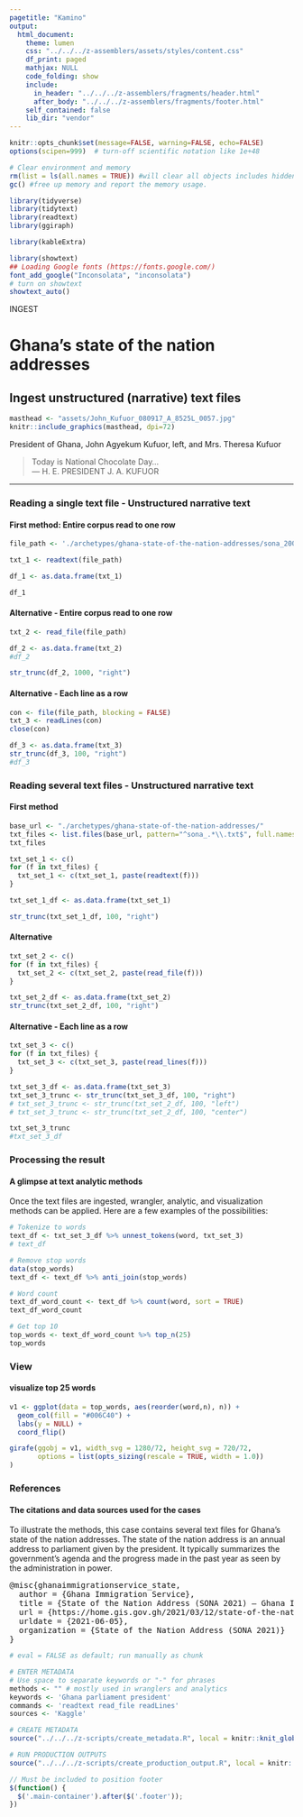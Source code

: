 ```yaml
---
pagetitle: "Kamino"
output: 
  html_document:
    theme: lumen
    css: "../../../z-assemblers/assets/styles/content.css"
    df_print: paged
    mathjax: NULL
    code_folding: show
    include:
      in_header: "../../../z-assemblers/fragments/header.html"
      after_body: "../../../z-assemblers/fragments/footer.html"
    self_contained: false
    lib_dir: "vendor"
---
```



```r
knitr::opts_chunk$set(message=FALSE, warning=FALSE, echo=FALSE)
options(scipen=999)  # turn-off scientific notation like 1e+48

# Clear environment and memory
rm(list = ls(all.names = TRUE)) #will clear all objects includes hidden objects.
gc() #free up memory and report the memory usage.

library(tidyverse)
library(tidytext)
library(readtext)
library(ggiraph)

library(kableExtra)

library(showtext)
## Loading Google fonts (https://fonts.google.com/)
font_add_google("Inconsolata", "inconsolata")
# turn on showtext
showtext_auto()

```


<div class="activity">
INGEST  
</div>

# Ghana's state of the nation addresses
## Ingest unstructured (narrative) text files

```r

masthead <- "assets/John_Kufuor_080917_A_8525L_0057.jpg"
knitr::include_graphics(masthead, dpi=72)

```

<div class="figure-text">President of Ghana, John Agyekum Kufuor, left, and Mrs. Theresa Kufuor</div>

> Today is National Chocolate Day...\
--- H. E. PRESIDENT J. A. KUFUOR\

***

### Reading a single text file - Unstructured narrative text
#### First method: Entire corpus read to one row

```r

file_path <- './archetypes/ghana-state-of-the-nation-addresses/sona_2008.txt'

txt_1 <- readtext(file_path)

df_1 <- as.data.frame(txt_1)

df_1

```


#### Alternative - Entire corpus read to one row


```r

txt_2 <- read_file(file_path)

df_2 <- as.data.frame(txt_2)
#df_2

str_trunc(df_2, 1000, "right")


```


#### Alternative - Each line as a row


```r

con <- file(file_path, blocking = FALSE)
txt_3 <- readLines(con)
close(con)

df_3 <- as.data.frame(txt_3)
str_trunc(df_3, 100, "right")
#df_3

```


### Reading several text files - Unstructured narrative text
#### First method


```r

base_url <- "./archetypes/ghana-state-of-the-nation-addresses/"
txt_files <- list.files(base_url, pattern="^sona_.*\\.txt$", full.names=TRUE, recursive=FALSE)
txt_files

txt_set_1 <- c()
for (f in txt_files) {
  txt_set_1 <- c(txt_set_1, paste(readtext(f)))
}

txt_set_1_df <- as.data.frame(txt_set_1)

str_trunc(txt_set_1_df, 100, "right")


```


#### Alternative


```r

txt_set_2 <- c()
for (f in txt_files) {
  txt_set_2 <- c(txt_set_2, paste(read_file(f)))
}

txt_set_2_df <- as.data.frame(txt_set_2)
str_trunc(txt_set_2_df, 100, "right")
```


#### Alternative - Each line as a row


```r

txt_set_3 <- c()
for (f in txt_files) {
  txt_set_3 <- c(txt_set_3, paste(read_lines(f)))
}

txt_set_3_df <- as.data.frame(txt_set_3)
txt_set_3_trunc <- str_trunc(txt_set_3_df, 100, "right")
# txt_set_3_trunc <- str_trunc(txt_set_2_df, 100, "left")
# txt_set_3_trunc <- str_trunc(txt_set_2_df, 100, "center")

txt_set_3_trunc
#txt_set_3_df

```


### Processing the result
#### A glimpse at text analytic methods

Once the text files are ingested, wrangler, analytic, and visualization methods can be applied. Here are a few examples of the possibilities:


```r

# Tokenize to words
text_df <- txt_set_3_df %>% unnest_tokens(word, txt_set_3)
# text_df

# Remove stop words
data(stop_words)
text_df <- text_df %>% anti_join(stop_words)

# Word count
text_df_word_count <- text_df %>% count(word, sort = TRUE) 
text_df_word_count

# Get top 10
top_words <- text_df_word_count %>% top_n(25)
top_words

```


### View
#### visualize top 25 words


```r

v1 <- ggplot(data = top_words, aes(reorder(word,n), n)) +
  geom_col(fill = "#006C40") +
  labs(y = NULL) +
  coord_flip()

girafe(ggobj = v1, width_svg = 1280/72, height_svg = 720/72,
       options = list(opts_sizing(rescale = TRUE, width = 1.0))
)

```


### References
#### The citations and data sources used for the cases

To illustrate the methods, this case contains several text files for Ghana's state of the nation addresses. The state of the nation address is an annual address to parliament given by the president. It typically summarizes the government's agenda and the progress made in the past year as seen by the administration in power.
  

<pre>
@misc{ghanaimmigrationservice_state,
  author = {Ghana Immigration Service},
  title = {State of the Nation Address (SONA 2021) – Ghana Immigration Service},
  url = {https://home.gis.gov.gh/2021/03/12/state-of-the-nation-address-sona-2021/},
  urldate = {2021-06-05},
  organization = {State of the Nation Address (SONA 2021)}
}
</pre>


```r

# eval = FALSE as default; run manually as chunk

# ENTER METADATA
# Use space to separate keywords or "-" for phrases
methods <- "" # mostly used in wranglers and analytics
keywords <- 'Ghana parliament president'
commands <- 'readtext read_file readLines'
sources <- 'Kaggle'

# CREATE METADATA
source("../../../z-scripts/create_metadata.R", local = knitr::knit_global())

# RUN PRODUCTION OUTPUTS
source("../../../z-scripts/create_production_output.R", local = knitr::knit_global())


```


```js

// Must be included to position footer
$(function() {
  $('.main-container').after($('.footer'));
})

```


